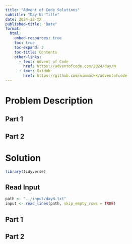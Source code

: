 ```yaml
---
title: "Advent of Code Solutions"
subtitle: "Day N: Title"
date: 2024-12-XX
published-title: "Date"
format: 
  html:
    embed-resources: true
    toc: true
    toc-expand: 2
    toc-title: Contents
    other-links:
      - text: Advent of Code
        href: https://adventofcode.com/2024/day/N
      - text: GitHub
        href: https://github.com/mimmackk/adventofcode
---
```


# Problem Description

## Part 1

## Part 2

# Solution

```r
library(tidyverse)
```

## Read Input

```r
path <- "../input/dayN.txt"
input <- read_lines(path, skip_empty_rows = TRUE)
```

## Part 1

## Part 2
